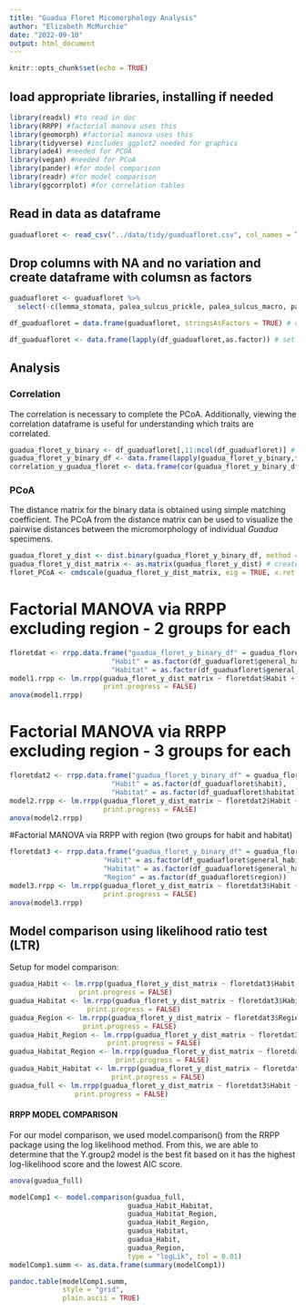 ```yaml
---
title: "Guadua Floret Micomorphology Analysis"
author: "Elizabeth McMurchie"
date: "2022-09-10"
output: html_document
---
```


```r
knitr::opts_chunk$set(echo = TRUE)
```


## load appropriate libraries, installing if needed
```r
library(readxl) #to read in doc
library(RRPP) #factorial manova uses this 
library(geomorph) #factorial manova uses this
library(tidyverse) #includes ggplot2 needed for graphics
library(ade4) #needed for PCOA
library(vegan) #needed for PCoA
library(pander) #for model comparison
library(readr) #for model comparison
library(ggcorrplot) #for correlation tables
```

## Read in data as dataframe
```r
guaduafloret <- read_csv("../data/tidy/guaduafloret.csv", col_names = TRUE, na = "x")
```
## Drop columns with NA and no variation and create dataframe with columsn as factors
```r
guaduafloret <- guaduafloret %>%
  select(-c(lemma_stomata, palea_sulcus_prickle, palea_sulcus_macro, palea_stomata_freq, palea_subsidiary_triangular, palea_subsidiary_dome, palea_subsidiary_parallel)) # remove columns with NA or no variation

df_guaduafloret = data.frame(guaduafloret, stringsAsFactors = TRUE) # create dataframe

df_guaduafloret <- data.frame(lapply(df_guaduafloret,as.factor)) # set columns as factors

```

## Analysis

### Correlation
The correlation is necessary to complete the PCoA. Additionally, viewing the correlation dataframe is useful for understanding which traits are correlated.
```r
guadua_floret_y_binary <- df_guaduafloret[,11:ncol(df_guaduafloret)] # reads in the binary data only 
guadua_floret_y_binary_df <- data.frame(lapply(guadua_floret_y_binary,function(x) as.numeric(levels(x))[x]))
correlation_y_guadua_floret <- data.frame(cor(guadua_floret_y_binary_df)) #calculated the correlation of the Y values
```

### PCoA 
The distance matrix for the binary data is obtained using simple matching coefficient. The PCoA from the distance matrix can be used to visualize the pairwise distances between the micromorphology of individual *Guadua* specimens.
```r
guadua_floret_y_dist <- dist.binary(guadua_floret_y_binary_df, method = 2, diag = FALSE, upper = FALSE) # convert to distances using simple matching coefficient
guadua_floret_y_dist_matrix <- as.matrix(guadua_floret_y_dist) # create matrix using simple matching distances
floret_PCoA <- cmdscale(guadua_floret_y_dist_matrix, eig = TRUE, x.ret = TRUE, list. = TRUE) #from vegan - run PcoA
```

# Factorial MANOVA via RRPP excluding region - 2 groups for each
```r
floretdat <- rrpp.data.frame("guadua_floret_y_binary_df" = guadua_floret_y_binary_df,
                         "Habit" = as.factor(df_guaduafloret$general_habit),
                         "Habitat" = as.factor(df_guaduafloret$general_habitat)) 
model1.rrpp <- lm.rrpp(guadua_floret_y_dist_matrix ~ floretdat$Habit + floretdat$Habitat, 
                       print.progress = FALSE)
anova(model1.rrpp)
```

# Factorial MANOVA via RRPP excluding region - 3 groups for each 
```r
floretdat2 <- rrpp.data.frame("guadua_floret_y_binary_df" = guadua_floret_y_binary_df,
                         "Habit" = as.factor(df_guaduafloret$habit),
                         "Habitat" = as.factor(df_guaduafloret$habitat)) 
model2.rrpp <- lm.rrpp(guadua_floret_y_dist_matrix ~ floretdat2$Habit + floretdat2$Habitat, 
                       print.progress = FALSE)
anova(model2.rrpp)

```

#Factorial MANOVA via RRPP with region (two groups for habit and habitat)
```r
floretdat3 <- rrpp.data.frame("guadua_floret_y_binary_df" = guadua_floret_y_binary_df,
                       "Habit" = as.factor(df_guaduafloret$general_habit),
                       "Habitat" = as.factor(df_guaduafloret$general_habitat),
                       "Region" = as.factor(df_guaduafloret$region)) 
model3.rrpp <- lm.rrpp(guadua_floret_y_dist_matrix ~ floretdat3$Habit + floretdat3$Habitat + floretdat3$Region,  
                       print.progress = FALSE)
anova(model3.rrpp)

```

## Model comparison using likelihood ratio test (LTR)

Setup for model comparison:
```r
guadua_Habit <- lm.rrpp(guadua_floret_y_dist_matrix ~ floretdat3$Habit, 
                 print.progress = FALSE)
guadua_Habitat <- lm.rrpp(guadua_floret_y_dist_matrix ~ floretdat3$Habitat, 
                   print.progress = FALSE)
guadua_Region <- lm.rrpp(guadua_floret_y_dist_matrix ~ floretdat3$Region, 
                  print.progress = FALSE)
guadua_Habit_Region <- lm.rrpp(guadua_floret_y_dist_matrix ~ floretdat3$Habit + floretdat3$Region, 
                        print.progress = FALSE)
guadua_Habitat_Region <- lm.rrpp(guadua_floret_y_dist_matrix ~ floretdat3$Habitat + floretdat3$Region,
                          print.progress = FALSE)
guadua_Habit_Habitat <- lm.rrpp(guadua_floret_y_dist_matrix ~ floretdat3$Habit + floretdat3$Habitat,
                         print.progress = FALSE)
guadua_full <- lm.rrpp(guadua_floret_y_dist_matrix ~ floretdat3$Habit + floretdat3$Habitat + floretdat3$Region, 
                print.progress = FALSE)
```
#### RRPP MODEL COMPARISON 
For our model comparison, we used model.comparison() from the RRPP package using the log likelihood method. From this, we are able to determine that the Y.group2 model is the best fit based on it has the highest log-likelihood score and the lowest AIC score. 
```r
anova(guadua_full)

modelComp1 <- model.comparison(guadua_full, 
                             guadua_Habit_Habitat,
                             guadua_Habitat_Region, 
                             guadua_Habit_Region, 
                             guadua_Habitat, 
                             guadua_Habit, 
                             guadua_Region,
                             type = "logLik", tol = 0.01)
modelComp1.summ <- as.data.frame(summary(modelComp1))

pandoc.table(modelComp1.summ,
             style = "grid", 
             plain.ascii = TRUE)
```